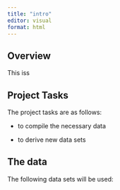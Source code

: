 ```yaml
---
title: "intro"
editor: visual
format: html
---
```


## Overview

This iss

## Project Tasks

The project tasks are as follows:

-   to compile the necessary data

-   to derive new data sets

## The data

The following data sets will be used:
